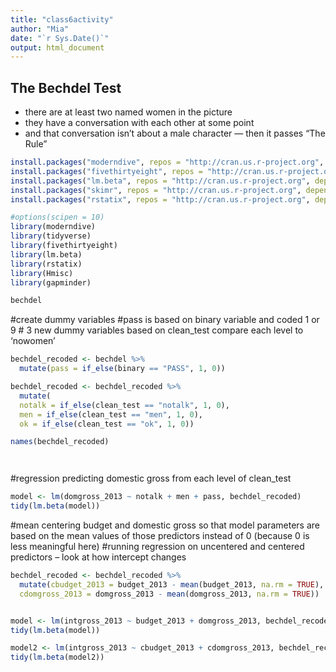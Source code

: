 ```yaml
---
title: "class6activity"
author: "Mia"
date: "`r Sys.Date()`"
output: html_document
---
```


## The Bechdel Test
  - there are at least two named women in the picture  
  - they have a conversation with each other at some point  
  - and that conversation isn’t about a male character — 
then it passes "The Rule"


```r
install.packages("moderndive", repos = "http://cran.us.r-project.org", dependencies = TRUE)
install.packages("fivethirtyeight", repos = "http://cran.us.r-project.org", dependencies = TRUE)
install.packages("lm.beta", repos = "http://cran.us.r-project.org", dependencies = TRUE)
install.packages("skimr", repos = "http://cran.us.r-project.org", dependencies = TRUE)
install.packages("rstatix", repos = "http://cran.us.r-project.org", dependencies = TRUE)


```


```r
#options(scipen = 10)
library(moderndive)
library(tidyverse)
library(fivethirtyeight)
library(lm.beta)
library(rstatix)
library(Hmisc)
library(gapminder)

bechdel

```


#create dummy variables
#pass is based on binary variable and coded 1 or 9
# 3 new dummy variables based on clean_test compare each level to 'nowomen'

```r
bechdel_recoded <- bechdel %>% 
  mutate(pass = if_else(binary == "PASS", 1, 0))

bechdel_recoded <- bechdel_recoded %>% 
  mutate(
  notalk = if_else(clean_test == "notalk", 1, 0),
  men = if_else(clean_test == "men", 1, 0),
  ok = if_else(clean_test == "ok", 1, 0))

names(bechdel_recoded)




```
  

#regression predicting domestic gross from each level of clean_test
```r

model <- lm(domgross_2013 ~ notalk + men + pass, bechdel_recoded)
tidy(lm.beta(model))

```



#mean centering budget and domestic gross so that model parameters are based on the mean values of those predictors instead of 0 (because 0 is less meaningful here)
#running regression on uncentered and centered predictors -- look at how intercept changes
```r

bechdel_recoded <- bechdel_recoded %>% 
  mutate(cbudget_2013 = budget_2013 - mean(budget_2013, na.rm = TRUE),
  cdomgross_2013 = domgross_2013 - mean(domgross_2013, na.rm = TRUE))


model <- lm(intgross_2013 ~ budget_2013 + domgross_2013, bechdel_recoded)
tidy(lm.beta(model))

model2 <- lm(intgross_2013 ~ cbudget_2013 + cdomgross_2013, bechdel_recoded)
tidy(lm.beta(model2))


```



